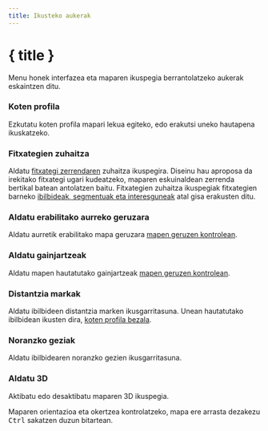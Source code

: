 ```yaml
---
title: Ikusteko aukerak
---
```


<script lang="ts">
</script>

# { title }

Menu honek interfazea eta maparen ikuspegia berrantolatzeko aukerak eskaintzen ditu.

### <ChartArea size="16" class="inline-block" style="margin-bottom: 2px" /> Koten profila

Ezkutatu koten profila mapari lekua egiteko, edo erakutsi uneko hautapena ikuskatzeko.

### <ListTree size="16" class="inline-block" style="margin-bottom: 2px" /> Fitxategien zuhaitza

Aldatu [fitxategi zerrendaren](../files-and-stats) zuhaitza ikuspegira.
Diseinu hau aproposa da irekitako fitxategi ugari kudeatzeko, maparen eskuinaldean zerrenda bertikal batean antolatzen baitu.
Fitxategien zuhaitza ikuspegiak fitxategien barneko [ibilbideak, segmentuak eta interesguneak](../gpx) atal gisa erakusten ditu.

### <Map size="16" class="inline-block" style="margin-bottom: 2px" /> Aldatu erabilitako aurreko geruzara

Aldatu aurretik erabilitako mapa geruzara [mapen geruzen kontrolean](../map-controls).

### <Layers2 size="16" class="inline-block" style="margin-bottom: 2px" /> Aldatu gainjartzeak

Aldatu mapen hautatutako gainjartzeak [mapen geruzen kontrolean](../map-controls).

### <Coins size="16" class="inline-block" style="margin-bottom: 2px" /> Distantzia markak

Aldatu ibilbideen distantzia marken ikusgarritasuna.
Unean hautatutako ibilbidean ikusten dira, [koten profila bezala](../files-and-stats).

### <Milestone size="16" class="inline-block" style="margin-bottom: 2px" /> Noranzko geziak

Aldatu ibilbidearen noranzko gezien ikusgarritasuna.

### <Box size="16" class="inline-block" style="margin-bottom: 2px" /> Aldatu 3D

Aktibatu edo desaktibatu maparen 3D ikuspegia.

<DocsNote>

Maparen orientazioa eta okertzea kontrolatzeko, mapa ere arrasta dezakezu <kbd> Ctrl</kbd> sakatzen duzun bitartean.

</DocsNote>
